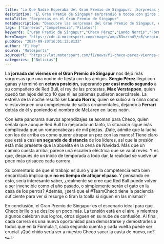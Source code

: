 ```yaml
---
title: "Lo Que Nadie Esperaba del Gran Premio de Singapur: ¡Sorpresas y Más!"
description: "El Gran Premio de Singapur sorprendió a todos con giros inesperados, desde el espectacular desempeño de Lando Norris hasta el desafío para Checo Pérez. ¡No te lo pierdas!"
metaTitle: "Sorpresas en el Gran Premio de Singapur"
metaDescription: "Descubre las sorpresas del Gran Premio de Singapur, donde Checo Pérez y Lando Norris dejaron su huella en una carrera llena de emociones."
tags: ["Carreras","Competencia","Pilotos"]
keywords: ["Gran Premio de Singapur","Checo Pérez","Lando Norris","Fórmula 1","Red Bull"]
heroImage: "https://cdn-4.motorsport.com/images/amp/63vzzo4Y/s6/sergio-perez-red-bull-racing-r.jpg"
pubDate: "2024-09-20T16:01:12.813Z"
author: "F1 Hoy"
source: "Motosports"
sourceUrl: "https://lat.motorsport.com/f1/news/f1-checo-perez-viernes-singapur-cambio-alcanzar-mclaren-2024/10656253/?utm_source=RSS&utm_medium=referral&utm_campaign=RSS-F1&utm_term=News&utm_content=lat"
categories: ["Noticias"]
---
```

La **jornada del viernes en el Gran Premio de Singapur** nos dejó más sorpresas que una noche de fiesta con los amigos. **Sergio Pérez** llegó con ganas y terminó en **octava posición**, superando **por casi medio segundo** a su compañero de Red Bull, el rey de las protestas, **Max Verstappen**, quien quedó tan lejos del top 10 que ni las palomas pudieron acercársele. La estrella de la noche resultó ser **Lando Norris**, quien se subió a la cima como si estuviera en una competencia de saltos ornamentales, dejando a **Ferrari** detrás de él y poniendo el nombre de McLaren en luces neón. 

Con este panorama nuevos aprendizajes se asoman para Checo, quien señala que aunque Red Bull ha mejorado un tanto, la situación sigue más complicada que un rompecabezas de mil piezas. ¡Dale, admite que la lucha con los de arriba es como querer atrapar un pez con las manos! Tiene claro que está a casi **un segundo de distancia** de los líderes, así que la presión está más presente que la abuelita en la cena de Navidad. Más que un camino cuesta arriba, parece una escalera eléctrica que se va al revés. Y es que, después de un inicio de temporada a todo dar, la realidad se vuelve un poco más grisáceo cada carrera.

Su comentario de que el trabajo es duro y que la competencia está bien encarrilada implica que **no es tiempo de aflojar el paso**. Y pensando en esto, sería interesante saber, ¿realmente se cree que Red Bull puede volver a ser invencible como el año pasado, o simplemente serán el gato en la casa de los perros? Además, ¿será que el #TeamCheco tiene la paciencia suficiente para ver si resurge o tiran la toalla si siguen en las mismas?

En conclusión, el Gran Premio de Singapur es el escenario ideal para que Checo brille o se deslice un poco más. La tensión está en el aire, y mientras algunos celebran sus logros, otros siguen en su nube de confusión. Al final, cada carrera es una nueva oportunidad para demostrarse y demostrarles a todos que en la Fórmula 1, cada segundo cuenta y cada vuelta puede ser crucial. ¡Qué chido sería ver a nuestro Checo sacar la casta de nuevo, no? 🏎️✨



